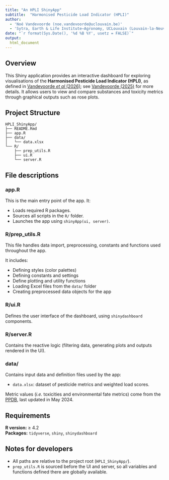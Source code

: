 ```yaml
---
title: "An HPLI ShinyApp"
subtitle:  "Harmonised Pesticide Load Indicator (HPLI)"
author:
  - 'Noé Vandevoorde (noe.vandevoorde@uclouvain.be)'
  - 'Sytra, Earth & Life Institute—Agronomy, UCLouvain (Louvain-la-Neuve, Belgium)'
date: "`r format(Sys.Date(), '%d %B %Y', usetz = FALSE)`"
output:
  html_document
---
```


## Overview

This Shiny application provides an interactive dashboard for exploring visualisations of the **Harmonised Pesticide Load Indicator (HPLI)**, as defined in [Vandevoorde *et al* (2026)](); see [Vandevoorde (2025)]() for more details. It allows users to view and compare substances and toxicity metrics through graphical outputs such as rose plots.

## Project Structure

```text
HPLI_ShinyApp/
├── README.Rmd
├── app.R
├── data/
│   └── data.xlsx
└── R/
    ├── prep_utils.R
    ├── ui.R
    └── server.R
```

## File descriptions

### app.R

This is the main entry point of the app. It:

- Loads required R packages.
- Sources all scripts in the `R/` folder.
- Launches the app using `shinyApp(ui, server)`.

### R/prep_utils.R

This file handles data import, preprocessing, constants and functions used throughout the app.

It includes:

- Defining styles (color palettes)
- Defining constants and settings
- Define plotting and utility functions
- Loading Excel files from the `data/` folder  
- Creating preprocessed data objects for the app

### R/ui.R

Defines the user interface of the dashboard, using `shinydashboard` components.

### R/server.R

Contains the reactive logic (filtering data, generating plots and outputs rendered in the UI).

### data/

Contains input data and definition files used by the app:

- `data.xlsx`: dataset of pesticide metrics and weighted load scores.

Metric values (*i.e.* toxicities and environmental fate metrics) come from the [PPDB](https://sitem.herts.ac.uk/aeru/ppdb/), last updated in May 2024.

## Requirements

**R version:** ≥ 4.2  
**Packages:** `tidyverse`, `shiny`, `shinydashboard`

## Notes for developers

- All paths are relative to the project root (`HPLI_ShinyApp/`).
- `prep_utils.R` is sourced before the UI and server, so all variables and functions defined there are globally available.
